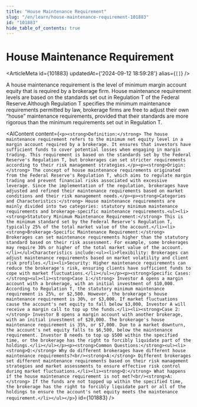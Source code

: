 ```yaml
---
title: "House Maintenance Requirement"
slug: "/en/learn/house-maintenance-requirement-101883"
id: "101883"
hide_table_of_contents: true
---
```



# House Maintenance Requirement

<ArticleMeta id={101883} updatedAt={'2024-09-12 18:59:28'} alias={`[]`} />
<div className='border-solid border-b border-t-0 my-4 border-[var(--ifm-color-gray-300)]' />

A house maintenance requirement is the level of minimum margin account equity that is required by a brokerage firm. House maintenance requirement levels are based on the standards set out in Regulation T of the Federal Reserve.Although Regulation T specifies the minimum maintenance requirements permitted by law, brokerage firms are free to adjust their own “house” maintenance requirements, provided that their standards are more rigorous than the minimum requirements set out in Regulation T.

<AIContent content={`<p><strong>Definition:</strong> The house maintenance requirement refers to the minimum net equity level in a margin account required by a brokerage. It ensures that investors have sufficient funds to cover potential losses when engaging in margin trading. This requirement is based on the standards set by the Federal Reserve's Regulation T, but brokerages can set stricter requirements according to their risk management strategies.</p><p><strong>Origin:</strong> The concept of house maintenance requirements originated from the Federal Reserve's Regulation T, which aims to regulate margin trading and prevent financial risks associated with excessive leverage. Since the implementation of the regulation, brokerages have adjusted and refined their maintenance requirements based on market conditions and their risk management needs.</p><p><strong>Categories and Characteristics:</strong> House maintenance requirements are mainly divided into two categories: statutory minimum maintenance requirements and brokerage-specific maintenance requirements.<ul><li><strong>Statutory Minimum Maintenance Requirement:</strong> This is the minimum standard set by the Federal Reserve's Regulation T, typically 25% of the total market value of the account.</li><li><strong>Brokerage-Specific Maintenance Requirement:</strong> Brokerages can set maintenance requirements higher than the statutory standard based on their risk assessment. For example, some brokerages may require 30% or higher of the total market value of the account.</li></ul>Characteristics include:<ul><li>Flexibility: Brokerages can adjust maintenance requirements based on market volatility and client risk profiles.</li><li>Security: Higher maintenance requirements can reduce the brokerage's risk, ensuring clients have sufficient funds to cope with market fluctuations.</li></ul></p><p><strong>Specific Cases:</strong><ul><li><strong>Case 1:</strong> Investor A opens a margin account with a brokerage, with an initial investment of $10,000. According to Regulation T, the statutory minimum maintenance requirement is 25%, or $2,500. However, the brokerage's house maintenance requirement is 30%, or $3,000. If market fluctuations cause the account's net equity to fall below $3,000, Investor A will receive a margin call to top up the funds.</li><li><strong>Case 2:</strong> Investor B opens a margin account with another brokerage, with an initial investment of $20,000. The brokerage's house maintenance requirement is 35%, or $7,000. Due to a market downturn, the account's net equity falls to $6,500, below the maintenance requirement. Investor B needs to top up $500 within the specified time, or the brokerage has the right to forcibly liquidate part of the holdings.</li></ul></p><p><strong>Common Questions:</strong><ul><li><strong>Q:</strong> Why do different brokerages have different house maintenance requirements?<br/><strong>A:</strong> Different brokerages set different maintenance requirements based on their risk management strategies and market assessments to ensure effective risk control during market fluctuations.</li><li><strong>Q:</strong> What happens if the house maintenance requirement is not met?<br/><strong>A:</strong> If the funds are not topped up within the specified time, the brokerage has the right to forcibly liquidate part or all of the holdings to ensure the account's net equity meets the maintenance requirement.</li></ul></p>`} id={101883} />

